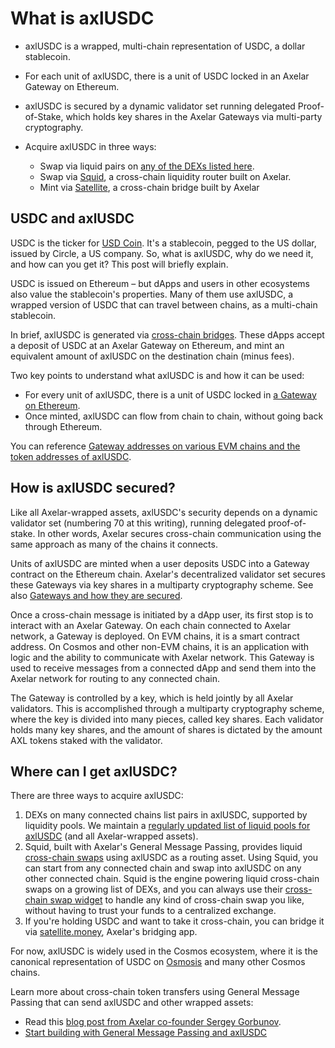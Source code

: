 # What is axlUSDC

- axlUSDC is a wrapped, multi-chain representation of USDC, a dollar stablecoin.

- For each unit of axlUSDC, there is a unit of USDC locked in an Axelar Gateway on Ethereum.

- axlUSDC is secured by a dynamic validator set running delegated Proof-of-Stake, which holds key shares in the Axelar Gateways via multi-party cryptography.

- Acquire axlUSDC in three ways:

  - Swap via liquid pairs on [any of the DEXs listed here](https://axelar.network/blog/liquidity-pools-for-bridged-assets-via-axelar).
  - Swap via [Squid](https://app.squidrouter.com/), a cross-chain liquidity router built on Axelar.
  - Mint via [Satellite](https://satellite.money/), a cross-chain bridge built by Axelar

## USDC and axlUSDC

USDC is the ticker for [USD Coin](https://www.circle.com/en/usdc). It's a stablecoin, pegged to the US dollar, issued by Circle, a US company. So, what is axlUSDC, why do we need it, and how can you get it? This post will briefly explain.

USDC is issued on Ethereum – but dApps and users in other ecosystems also value the stablecoin's properties. Many of them use axlUSDC, a wrapped version of USDC that can travel between chains, as a multi-chain stablecoin.

In brief, axlUSDC is generated via [cross-chain bridges](https://axelar.network/blog/cross-chain-bridges-benefits-limitations-risks). These dApps accept a deposit of USDC at an Axelar Gateway on Ethereum, and mint an equivalent amount of axlUSDC on the destination chain (minus fees).

Two key points to understand what axlUSDC is and how it can be used:

- For every unit of axlUSDC, there is a unit of USDC locked in [a Gateway on Ethereum](https://etherscan.io/address/0x4f4495243837681061c4743b74b3eedf548d56a5#tokentxns).
- Once minted, axlUSDC can flow from chain to chain, without going back through Ethereum.

You can reference [Gateway addresses on various EVM chains and the token addresses of axlUSDC](/resources/contract-addresses/mainnet/).

## How is axlUSDC secured?

Like all Axelar-wrapped assets, axlUSDC's security depends on a dynamic validator set (numbering 70 at this writing), running delegated proof-of-stake. In other words, Axelar secures cross-chain communication using the same approach as many of the chains it connects.

Units of axlUSDC are minted when a user deposits USDC into a Gateway contract on the Ethereum chain. Axelar's decentralized validator set secures these Gateways via key shares in a multiparty cryptography scheme. See also [Gateways and how they are secured](/learn).

Once a cross-chain message is initiated by a dApp user, its first stop is to interact with an Axelar Gateway. On each chain connected to Axelar network, a Gateway is deployed. On EVM chains, it is a smart contract address. On Cosmos and other non-EVM chains, it is an application with logic and the ability to communicate with Axelar network. This Gateway is used to receive messages from a connected dApp and send them into the Axelar network for routing to any connected chain.

The Gateway is controlled by a key, which is held jointly by all Axelar validators. This is accomplished through a multiparty cryptography scheme, where the key is divided into many pieces, called key shares. Each validator holds many key shares, and the amount of shares is dictated by the amount AXL tokens staked with the validator.

## Where can I get axlUSDC?

There are three ways to acquire axlUSDC:

1. DEXs on many connected chains list pairs in axlUSDC, supported by liquidity pools. We maintain a [regularly updated list of liquid pools for axlUSDC](https://axelar.network/blog/liquidity-pools-for-bridged-assets-via-axelar) (and all Axelar-wrapped assets).
1. Squid, built with Axelar's General Message Passing, provides liquid [cross-chain swaps](https://axelar.network/blog/what-is-a-cross-chain-swap) using axlUSDC as a routing asset. Using Squid, you can start from any connected chain and swap into axlUSDC on any other connected chain. Squid is the engine powering liquid cross-chain swaps on a growing list of DEXs, and you can always use their [cross-chain swap widget](https://app.squidrouter.com/) to handle any kind of cross-chain swap you like, without having to trust your funds to a centralized exchange.
1. If you're holding USDC and want to take it cross-chain, you can bridge it via [satellite.money](https://satellite.money), Axelar's bridging app.

For now, axlUSDC is widely used in the Cosmos ecosystem, where it is the canonical representation of USDC on [Osmosis](https://osmosis.zone/) and many other Cosmos chains.

Learn more about cross-chain token transfers using General Message Passing that can send axlUSDC and other wrapped assets:

- Read this [blog post from Axelar co-founder Sergey Gorbunov](https://axelar.network/blog/cross-chain-function-calls-will-replace-bridges).
- [Start building with General Message Passing and axlUSDC](/dev/general-message-passing/overview)
